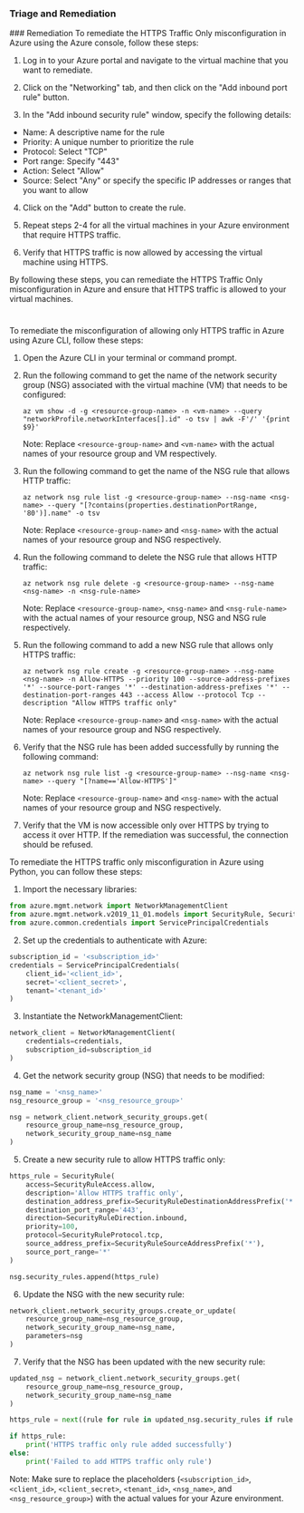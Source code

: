 
### Triage and Remediation
<Tabs>
<Tab title='Remediation'>
### Remediation

<AccordionGroup>
<Accordion title='Using Console' defaultOpen='true'>
To remediate the HTTPS Traffic Only misconfiguration in Azure using the Azure console, follow these steps:

1. Log in to your Azure portal and navigate to the virtual machine that you want to remediate.

2. Click on the "Networking" tab, and then click on the "Add inbound port rule" button.

3. In the "Add inbound security rule" window, specify the following details:

- Name: A descriptive name for the rule
- Priority: A unique number to prioritize the rule
- Protocol: Select "TCP"
- Port range: Specify "443"
- Action: Select "Allow"
- Source: Select "Any" or specify the specific IP addresses or ranges that you want to allow

4. Click on the "Add" button to create the rule.

5. Repeat steps 2-4 for all the virtual machines in your Azure environment that require HTTPS traffic.

6. Verify that HTTPS traffic is now allowed by accessing the virtual machine using HTTPS.

By following these steps, you can remediate the HTTPS Traffic Only misconfiguration in Azure and ensure that HTTPS traffic is allowed to your virtual machines.

#
</Accordion>

<Accordion title='Using CLI'>
To remediate the misconfiguration of allowing only HTTPS traffic in Azure using Azure CLI, follow these steps:

1. Open the Azure CLI in your terminal or command prompt.

2. Run the following command to get the name of the network security group (NSG) associated with the virtual machine (VM) that needs to be configured: 

   ```
   az vm show -d -g <resource-group-name> -n <vm-name> --query "networkProfile.networkInterfaces[].id" -o tsv | awk -F'/' '{print $9}'
   ```

   Note: Replace `<resource-group-name>` and `<vm-name>` with the actual names of your resource group and VM respectively.

3. Run the following command to get the name of the NSG rule that allows HTTP traffic:

   ```
   az network nsg rule list -g <resource-group-name> --nsg-name <nsg-name> --query "[?contains(properties.destinationPortRange, '80')].name" -o tsv
   ```

   Note: Replace `<resource-group-name>` and `<nsg-name>` with the actual names of your resource group and NSG respectively.

4. Run the following command to delete the NSG rule that allows HTTP traffic:

   ```
   az network nsg rule delete -g <resource-group-name> --nsg-name <nsg-name> -n <nsg-rule-name>
   ```

   Note: Replace `<resource-group-name>`, `<nsg-name>` and `<nsg-rule-name>` with the actual names of your resource group, NSG and NSG rule respectively.

5. Run the following command to add a new NSG rule that allows only HTTPS traffic:

   ```
   az network nsg rule create -g <resource-group-name> --nsg-name <nsg-name> -n Allow-HTTPS --priority 100 --source-address-prefixes '*' --source-port-ranges '*' --destination-address-prefixes '*' --destination-port-ranges 443 --access Allow --protocol Tcp --description "Allow HTTPS traffic only"
   ```

   Note: Replace `<resource-group-name>` and `<nsg-name>` with the actual names of your resource group and NSG respectively.

6. Verify that the NSG rule has been added successfully by running the following command:

   ```
   az network nsg rule list -g <resource-group-name> --nsg-name <nsg-name> --query "[?name=='Allow-HTTPS']"
   ```

   Note: Replace `<resource-group-name>` and `<nsg-name>` with the actual names of your resource group and NSG respectively.

7. Verify that the VM is now accessible only over HTTPS by trying to access it over HTTP. If the remediation was successful, the connection should be refused.
</Accordion>

<Accordion title='Using Python'>
To remediate the HTTPS traffic only misconfiguration in Azure using Python, you can follow these steps:

1. Import the necessary libraries: 

```python
from azure.mgmt.network import NetworkManagementClient
from azure.mgmt.network.v2019_11_01.models import SecurityRule, SecurityRuleAccess, SecurityRuleDirection, SecurityRuleProtocol, SecurityRuleDestinationAddressPrefix, SecurityRuleSourceAddressPrefix
from azure.common.credentials import ServicePrincipalCredentials
```

2. Set up the credentials to authenticate with Azure:

```python
subscription_id = '<subscription_id>'
credentials = ServicePrincipalCredentials(
    client_id='<client_id>',
    secret='<client_secret>',
    tenant='<tenant_id>'
)
```

3. Instantiate the NetworkManagementClient:

```python
network_client = NetworkManagementClient(
    credentials=credentials,
    subscription_id=subscription_id
)
```

4. Get the network security group (NSG) that needs to be modified:

```python
nsg_name = '<nsg_name>'
nsg_resource_group = '<nsg_resource_group>'

nsg = network_client.network_security_groups.get(
    resource_group_name=nsg_resource_group,
    network_security_group_name=nsg_name
)
```

5. Create a new security rule to allow HTTPS traffic only:

```python
https_rule = SecurityRule(
    access=SecurityRuleAccess.allow,
    description='Allow HTTPS traffic only',
    destination_address_prefix=SecurityRuleDestinationAddressPrefix('*'),
    destination_port_range='443',
    direction=SecurityRuleDirection.inbound,
    priority=100,
    protocol=SecurityRuleProtocol.tcp,
    source_address_prefix=SecurityRuleSourceAddressPrefix('*'),
    source_port_range='*'
)

nsg.security_rules.append(https_rule)
```

6. Update the NSG with the new security rule:

```python
network_client.network_security_groups.create_or_update(
    resource_group_name=nsg_resource_group,
    network_security_group_name=nsg_name,
    parameters=nsg
)
```

7. Verify that the NSG has been updated with the new security rule:

```python
updated_nsg = network_client.network_security_groups.get(
    resource_group_name=nsg_resource_group,
    network_security_group_name=nsg_name
)

https_rule = next((rule for rule in updated_nsg.security_rules if rule.destination_port_range == '443'), None)

if https_rule:
    print('HTTPS traffic only rule added successfully')
else:
    print('Failed to add HTTPS traffic only rule')
```

Note: Make sure to replace the placeholders (`<subscription_id>`, `<client_id>`, `<client_secret>`, `<tenant_id>`, `<nsg_name>`, and `<nsg_resource_group>`) with the actual values for your Azure environment.
</Accordion>

</AccordionGroup>
</Tab>
</Tabs>
